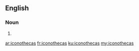==English==

===Noun===
{{head|en|plural}}

# {{plural of|iconotheca|lang=en|nocat=1}}

[[ar:iconothecas]]
[[fr:iconothecas]]
[[ku:iconothecas]]
[[my:iconothecas]]